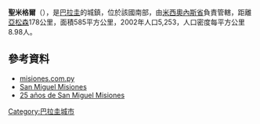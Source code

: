 '''聖米格爾'''（{{lang-es|San Miguel}}），是[[巴拉圭|巴拉圭]]的城鎮，位於該國南部，由[[米西奧內斯省_(巴拉圭)|米西奧內斯省]]負責管轄，距離[[亞松森|亞松森]]178公里，面積585平方公里，2002年人口5,253，人口密度每平方公里8.98人。

==參考資料==
* [https://web.archive.org/web/20100925222458/http://www.misiones.com.py/sanmiguel.html misiones.com.py]
* [http://misiones.gov.py/san-miguel/ San Miguel Misiones]
* [http://ovillandoconmonica.blogspot.com 25 años de San Miguel Misiones]

{{Paraguay-geo-stub}}
[[Category:巴拉圭城市|Category:巴拉圭城市]]